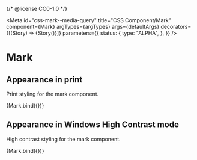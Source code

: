 {/* @license CC0-1.0 */}


<Meta
  id="css-mark--media-query"
  title="CSS Component/Mark"
  component={Mark}
  argTypes={argTypes}
  args={defaultArgs}
  decorators={[(Story) => <Paragraph>{Story()}</Paragraph>]}
  parameters={{
    status: {
      type: "ALPHA",
    },
  }}
/>

# Mark

## Appearance in print

Print styling for the mark component.

<Canvas>
  <Story
    name="Print"
    args={{
      ...exampleArgs,
      print: true,
    }}
  >
    {Mark.bind({})}
  </Story>
</Canvas>

## Appearance in Windows High Contrast mode

High contrast styling for the mark component.

<Canvas>
  <Story
    name="Windows High Contrast mode"
    args={{
      ...exampleArgs,
      windowsHighContrast: true,
    }}
  >
    {Mark.bind({})}
  </Story>
</Canvas>
